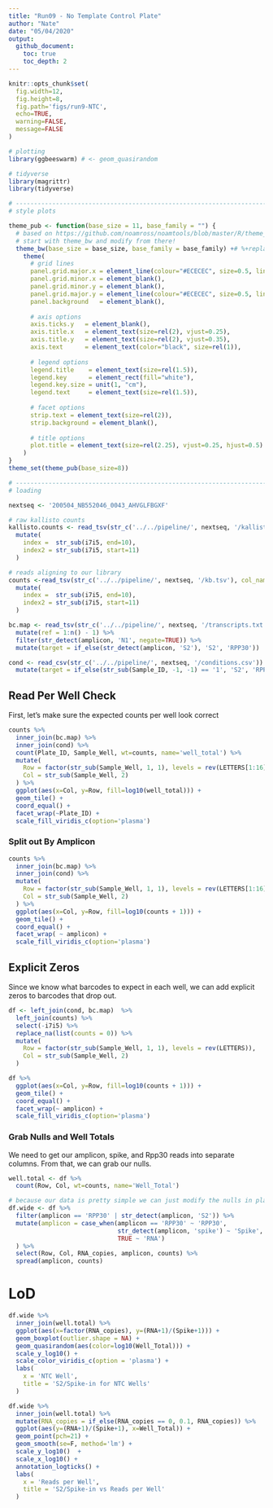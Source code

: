 ```yaml
---
title: "Run09 - No Template Control Plate"
author: "Nate"
date: "05/04/2020"
output: 
  github_document:
    toc: true
    toc_depth: 2
---
```


```r
knitr::opts_chunk$set(
  fig.width=12, 
  fig.height=8, 
  fig.path='figs/run9-NTC',
  echo=TRUE, 
  warning=FALSE, 
  message=FALSE
)
```

```r
# plotting
library(ggbeeswarm) # <- geom_quasirandom

# tidyverse
library(magrittr)
library(tidyverse)

# ------------------------------------------------------------------------------------
# style plots

theme_pub <- function(base_size = 11, base_family = "") {
  # based on https://github.com/noamross/noamtools/blob/master/R/theme_nr.R
  # start with theme_bw and modify from there!
  theme_bw(base_size = base_size, base_family = base_family) +# %+replace%
    theme(
      # grid lines
      panel.grid.major.x = element_line(colour="#ECECEC", size=0.5, linetype=1),
      panel.grid.minor.x = element_blank(),
      panel.grid.minor.y = element_blank(),
      panel.grid.major.y = element_line(colour="#ECECEC", size=0.5, linetype=1),
      panel.background   = element_blank(),
      
      # axis options
      axis.ticks.y   = element_blank(),
      axis.title.x   = element_text(size=rel(2), vjust=0.25),
      axis.title.y   = element_text(size=rel(2), vjust=0.35),
      axis.text      = element_text(color="black", size=rel(1)),
      
      # legend options
      legend.title    = element_text(size=rel(1.5)),
      legend.key      = element_rect(fill="white"),
      legend.key.size = unit(1, "cm"),
      legend.text     = element_text(size=rel(1.5)),
      
      # facet options
      strip.text = element_text(size=rel(2)),
      strip.background = element_blank(),
      
      # title options
      plot.title = element_text(size=rel(2.25), vjust=0.25, hjust=0.5)
    )
}
theme_set(theme_pub(base_size=8))

# ------------------------------------------------------------------------------------
# loading

nextseq <- '200504_NB552046_0043_AHVGLFBGXF'

# raw kallisto counts
kallisto.counts <- read_tsv(str_c('../../pipeline/', nextseq, '/kallisto.counts.tsv'), col_names = c('i7i5', 'foo', 'ref', 'counts')) %>%
  mutate(
    index =  str_sub(i7i5, end=10),
    index2 = str_sub(i7i5, start=11)
  )

# reads aligning to our library
counts <-read_tsv(str_c('../../pipeline/', nextseq, '/kb.tsv'), col_names = c('i7i5', 'foo', 'ref', 'counts')) %>%
  mutate(
    index =  str_sub(i7i5, end=10),
    index2 = str_sub(i7i5, start=11)
  )

bc.map <- read_tsv(str_c('../../pipeline/', nextseq, '/transcripts.txt'), col_names = 'amplicon') %>%
  mutate(ref = 1:n() - 1) %>%
  filter(str_detect(amplicon, 'N1', negate=TRUE)) %>%
  mutate(target = if_else(str_detect(amplicon, 'S2'), 'S2', 'RPP30'))

cond <- read_csv(str_c('../../pipeline/', nextseq, '/conditions.csv')) %>%
  mutate(target = if_else(str_sub(Sample_ID, -1, -1) == '1', 'S2', 'RPP30'))
```

## Read Per Well Check

First, let's make sure the expected counts per well look correct

```r
counts %>%
  inner_join(bc.map) %>%
  inner_join(cond) %>%
  count(Plate_ID, Sample_Well, wt=counts, name='well_total') %>%
  mutate(
    Row = factor(str_sub(Sample_Well, 1, 1), levels = rev(LETTERS[1:16])),
    Col = str_sub(Sample_Well, 2)
  ) %>%
  ggplot(aes(x=Col, y=Row, fill=log10(well_total))) +
  geom_tile() +
  coord_equal() +
  facet_wrap(~Plate_ID) +
  scale_fill_viridis_c(option='plasma')
```

### Split out By Amplicon

```r
counts %>%
  inner_join(bc.map) %>%
  inner_join(cond) %>%
  mutate(
    Row = factor(str_sub(Sample_Well, 1, 1), levels = rev(LETTERS[1:16])),
    Col = str_sub(Sample_Well, 2)
  ) %>%
  ggplot(aes(x=Col, y=Row, fill=log10(counts + 1))) +
  geom_tile() +
  coord_equal() +
  facet_wrap( ~ amplicon) +
  scale_fill_viridis_c(option='plasma')
```

## Explicit Zeros

Since we know what barcodes to expect in each well, we can add explicit zeros to barcodes that drop out.

```r
df <- left_join(cond, bc.map)  %>%
  left_join(counts) %>%
  select(-i7i5) %>%
  replace_na(list(counts = 0)) %>%
  mutate(
    Row = factor(str_sub(Sample_Well, 1, 1), levels = rev(LETTERS)),
    Col = str_sub(Sample_Well, 2)
  ) 

df %>%
  ggplot(aes(x=Col, y=Row, fill=log10(counts + 1))) +
  geom_tile() +
  coord_equal() +
  facet_wrap(~ amplicon) +
  scale_fill_viridis_c(option='plasma')
```

### Grab Nulls and Well Totals

We need to get our amplicon, spike, and Rpp30 reads into separate columns. From that, we can grab our nulls.

```r
well.total <- df %>%
  count(Row, Col, wt=counts, name='Well_Total')

# because our data is pretty simple we can just modify the nulls in place
df.wide <- df %>%
  filter(amplicon == 'RPP30' | str_detect(amplicon, 'S2')) %>%
  mutate(amplicon = case_when(amplicon == 'RPP30' ~ 'RPP30',
                              str_detect(amplicon, 'spike') ~ 'Spike',
                              TRUE ~ 'RNA')
  ) %>%
  select(Row, Col, RNA_copies, amplicon, counts) %>%
  spread(amplicon, counts)
```

# LoD

```r
df.wide %>%
  inner_join(well.total) %>%
  ggplot(aes(x=factor(RNA_copies), y=(RNA+1)/(Spike+1))) +
  geom_boxplot(outlier.shape = NA) +
  geom_quasirandom(aes(color=log10(Well_Total))) +
  scale_y_log10() +
  scale_color_viridis_c(option = 'plasma') +
  labs(
    x = 'NTC Well',
    title = 'S2/Spike-in for NTC Wells'
  )
```

```r
df.wide %>%
  inner_join(well.total) %>%
  mutate(RNA_copies = if_else(RNA_copies == 0, 0.1, RNA_copies)) %>%
  ggplot(aes(y=(RNA+1)/(Spike+1), x=Well_Total)) +
  geom_point(pch=21) +
  geom_smooth(se=F, method='lm') +
  scale_y_log10()  +
  scale_x_log10() +
  annotation_logticks() +
  labs(
    x = 'Reads per Well',
    title = 'S2/Spike-in vs Reads per Well'
  )
```

